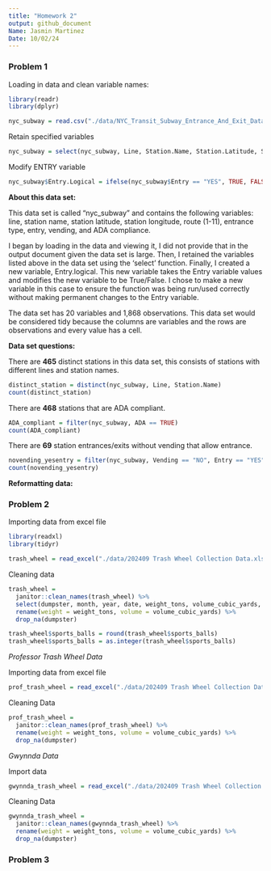 ```yaml
---
title: "Homework 2"
output: github_document
Name: Jasmin Martinez
Date: 10/02/24
---
```

### **Problem 1**

Loading in data and clean variable names: 
```r
library(readr)
library(dplyr)

nyc_subway = read.csv("./data/NYC_Transit_Subway_Entrance_And_Exit_Data.csv")
```

Retain specified variables 
```r
nyc_subway = select(nyc_subway, Line, Station.Name, Station.Latitude, Station.Longitude, Route1:Route11, Entrance.Type, Entry, Vending, ADA)
```

Modify ENTRY variable 
```r
nyc_subway$Entry.Logical = ifelse(nyc_subway$Entry == "YES", TRUE, FALSE)
```

**About this data set:** 

This data set is called "nyc_subway" and contains the following variables: line, station name, station latitude, station longitude, route (1-11), entrance type, entry, vending, and ADA compliance. 

I began by loading in the data and viewing it, I did not provide that in the output document given the data set is large. Then, I retained the variables listed above in the data set using the 'select' function. Finally, I created a new variable, Entry.logical. This new variable takes the Entry variable values and modifies the new variable to be True/False. I chose to make a new variable in this case to ensure the function was being run/used correctly without making permanent changes to the Entry variable. 

The data set has 20 variables and 1,868 observations. This data set would be considered tidy because the columns are variables and the rows are observations and every value has a cell. 

**Data set questions:** 

There are **465** distinct stations in this data set, this consists of stations with different lines and station names. 
```r
distinct_station = distinct(nyc_subway, Line, Station.Name)
count(distinct_station)
```

There are **468** stations that are ADA compliant. 
```r
ADA_compliant = filter(nyc_subway, ADA == TRUE)
count(ADA_compliant)

```

There are **69** station entrances/exits without vending that allow entrance. 
```r
novending_yesentry = filter(nyc_subway, Vending == "NO", Entry == "YES")
count(novending_yesentry)
```

**Reformatting data:**

### **Problem 2**
Importing data from excel file
```r
library(readxl)
library(tidyr)

trash_wheel = read_excel("./data/202409 Trash Wheel Collection Data.xlsx", sheet = "Mr. Trash Wheel")
```

Cleaning data
```r
trash_wheel = 
  janitor::clean_names(trash_wheel) %>%
  select(dumpster, month, year, date, weight_tons, volume_cubic_yards, plastic_bottles, polystyrene, cigarette_butts, glass_bottles, plastic_bags, wrappers, sports_balls, homes_powered) %>%
  rename(weight = weight_tons, volume = volume_cubic_yards) %>% 
  drop_na(dumpster)

trash_wheel$sports_balls = round(trash_wheel$sports_balls)
trash_wheel$sports_balls = as.integer(trash_wheel$sports_balls)
```

_Professor Trash Wheel Data_

Importing data from excel file
```r
prof_trash_wheel = read_excel("./data/202409 Trash Wheel Collection Data.xlsx", sheet = "Professor Trash Wheel")
```

Cleaning Data
```r
prof_trash_wheel = 
  janitor::clean_names(prof_trash_wheel) %>%
  rename(weight = weight_tons, volume = volume_cubic_yards) %>% 
  drop_na(dumpster)
```

_Gwynnda Data_

Import data
```r
gwynnda_trash_wheel = read_excel("./data/202409 Trash Wheel Collection Data.xlsx", sheet = "Gwynnda Trash Wheel")
```

Cleaning Data
```r
gwynnda_trash_wheel = 
  janitor::clean_names(gwynnda_trash_wheel) %>%
  rename(weight = weight_tons, volume = volume_cubic_yards) %>% 
  drop_na(dumpster)
```

### **Problem 3**
